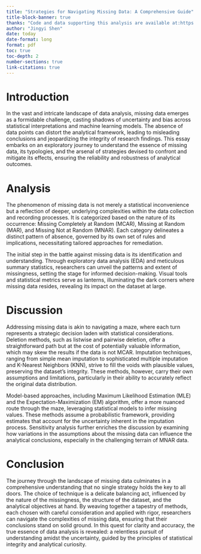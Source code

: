 ```yaml
---
title: "Strategies for Navigating Missing Data: A Comprehensive Guide"
title-block-banner: true
thanks: "Code and data supporting this analysis are available at:https://github.com/CSCmaster/mini-essay8"
author: "Jingyi Shen"
date: today
date-format: long
format: pdf
toc: true
toc-depth: 2
number-sections: true
link-citations: true
---
```


# **Introduction**

In the vast and intricate landscape of data analysis, missing data emerges as a formidable challenge, casting shadows of uncertainty and bias across statistical interpretations and machine learning models. The absence of data points can distort the analytical framework, leading to misleading conclusions and jeopardizing the integrity of research findings. This essay embarks on an exploratory journey to understand the essence of missing data, its typologies, and the arsenal of strategies devised to confront and mitigate its effects, ensuring the reliability and robustness of analytical outcomes.

# **Analysis**

The phenomenon of missing data is not merely a statistical inconvenience but a reflection of deeper, underlying complexities within the data collection and recording processes. It is categorized based on the nature of its occurrence: Missing Completely at Random (MCAR), Missing at Random (MAR), and Missing Not at Random (MNAR). Each category delineates a distinct pattern of absence, governed by its own set of rules and implications, necessitating tailored approaches for remediation.

The initial step in the battle against missing data is its identification and understanding. Through exploratory data analysis (EDA) and meticulous summary statistics, researchers can unveil the patterns and extent of missingness, setting the stage for informed decision-making. Visual tools and statistical metrics serve as lanterns, illuminating the dark corners where missing data resides, revealing its impact on the dataset at large.

# **Discussion**

Addressing missing data is akin to navigating a maze, where each turn represents a strategic decision laden with statistical considerations. Deletion methods, such as listwise and pairwise deletion, offer a straightforward path but at the cost of potentially valuable information, which may skew the results if the data is not MCAR. Imputation techniques, ranging from simple mean imputation to sophisticated multiple imputation and K-Nearest Neighbors (KNN), strive to fill the voids with plausible values, preserving the dataset's integrity. These methods, however, carry their own assumptions and limitations, particularly in their ability to accurately reflect the original data distribution.

Model-based approaches, including Maximum Likelihood Estimation (MLE) and the Expectation-Maximization (EM) algorithm, offer a more nuanced route through the maze, leveraging statistical models to infer missing values. These methods assume a probabilistic framework, providing estimates that account for the uncertainty inherent in the imputation process. Sensitivity analysis further enriches the discussion by examining how variations in the assumptions about the missing data can influence the analytical conclusions, especially in the challenging terrain of MNAR data.

# **Conclusion**

The journey through the landscape of missing data culminates in a comprehensive understanding that no single strategy holds the key to all doors. The choice of technique is a delicate balancing act, influenced by the nature of the missingness, the structure of the dataset, and the analytical objectives at hand. By weaving together a tapestry of methods, each chosen with careful consideration and applied with rigor, researchers can navigate the complexities of missing data, ensuring that their conclusions stand on solid ground. In this quest for clarity and accuracy, the true essence of data analysis is revealed: a relentless pursuit of understanding amidst the uncertainty, guided by the principles of statistical integrity and analytical curiosity.
